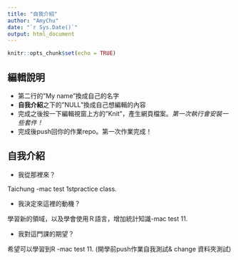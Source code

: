 ```yaml
---
title: "自我介紹"
author: "AmyChu"
date: "`r Sys.Date()`"
output: html_document
---
```


```r
knitr::opts_chunk$set(echo = TRUE)
```

## 編輯說明

- 第二行的"My name"換成自己的名字
- **自我介紹**之下的"NULL"換成自己想編輯的內容
- 完成之後按一下編輯視窗上方的"Knit"，產生網頁檔案。*第一次執行會安裝一些套件！*
- 完成後push回你的作業repo。第一次作業完成！

## 自我介紹

- 我從那裡來？

Taichung -mac test 1stpractice class.

- 我決定來這裡的動機？ 

學習新的領域，以及學會使用Ｒ語言，增加統計知識-mac test 11.

- 我對這門課的期望？

希望可以學習到R -mac test 11.
(開學前push作業自我測試& change 資料夾測試)

